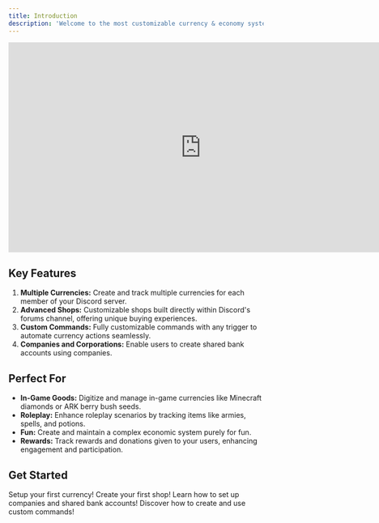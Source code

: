 ```yaml
---
title: Introduction
description: 'Welcome to the most customizable currency & economy system on Discord!'
---
```


<iframe width="760" height="415" src="https://www.youtube.com/embed/VHB2dHA-qzU?si=u222k_saOANCT09e" title="YouTube video player" frameborder="0" allow="accelerometer; autoplay; clipboard-write; encrypted-media; gyroscope; picture-in-picture; web-share" referrerpolicy="strict-origin-when-cross-origin" allowfullscreen></iframe>

## Key Features

1. **Multiple Currencies:** Create and track multiple currencies for each member of your Discord server.
2. **Advanced Shops:** Customizable shops built directly within Discord's forums channel, offering unique buying experiences.
3. **Custom Commands:** Fully customizable commands with any trigger to automate currency actions seamlessly.
4. **Companies and Corporations:** Enable users to create shared bank accounts using companies.

## Perfect For

- **In-Game Goods:** Digitize and manage in-game currencies like Minecraft diamonds or ARK berry bush seeds.
- **Roleplay:** Enhance roleplay scenarios by tracking items like armies, spells, and potions.
- **Fun:** Create and maintain a complex economic system purely for fun.
- **Rewards:** Track rewards and donations given to your users, enhancing engagement and participation.

## Get Started
<CardGroup cols={2}>
  <Card
    title='Creating Currencies'
    icon='pen-to-square'
    href='https://mintlify.com/docs/quickstart'
  >
    Setup your first currency!
  </Card>
  <Card
    title='Creating Basic Shops'
    icon='image'
    href='https://mintlify.com/docs/development'
  >
    Create your first shop!
  </Card>
  <Card
    title='Creating Companies'
    icon='building'
    href='https://mintlify.com/docs/creating-companies'
  >
    Learn how to set up companies and shared bank accounts!
  </Card>
  <Card
    title='Creating Custom Commands'
    icon='screwdriver-wrench'
    href='https://mintlify.com/docs/components/accordion'
  >
    Discover how to create and use custom commands!
  </Card>
</CardGroup>
